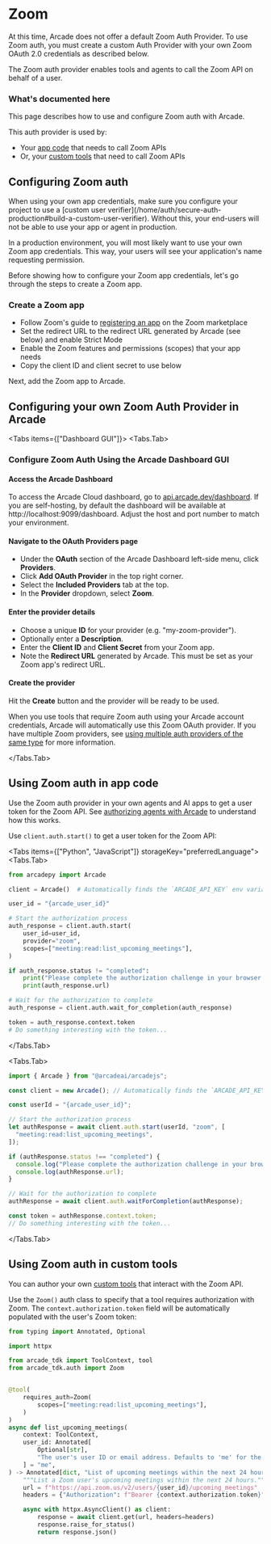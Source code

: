 
# Zoom

<Callout type="info">
  At this time, Arcade does not offer a default Zoom Auth Provider. To use Zoom
  auth, you must create a custom Auth Provider with your own Zoom OAuth 2.0
  credentials as described below.
</Callout>

The Zoom auth provider enables tools and agents to call the Zoom API on behalf of a user.

### What's documented here

This page describes how to use and configure Zoom auth with Arcade.

This auth provider is used by:

- Your [app code](#using-zoom-auth-in-app-code) that needs to call Zoom APIs
- Or, your [custom tools](#using-zoom-auth-in-custom-tools) that need to call Zoom APIs

## Configuring Zoom auth

<Callout type="info">
  When using your own app credentials, make sure you configure your project to
  use a [custom user
  verifier](/home/auth/secure-auth-production#build-a-custom-user-verifier).
  Without this, your end-users will not be able to use your app or agent in
  production.
</Callout>

In a production environment, you will most likely want to use your own Zoom app credentials. This way, your users will see your application's name requesting permission.


Before showing how to configure your Zoom app credentials, let's go through the steps to create a Zoom app.

### Create a Zoom app

- Follow Zoom's guide to [registering an app](https://developers.zoom.us/docs/integrations/create/) on the Zoom marketplace
- Set the redirect URL to the redirect URL generated by Arcade (see below) and enable Strict Mode
- Enable the Zoom features and permissions (scopes) that your app needs
- Copy the client ID and client secret to use below

Next, add the Zoom app to Arcade.

## Configuring your own Zoom Auth Provider in Arcade



<Tabs items={["Dashboard GUI"]}>
<Tabs.Tab>

### Configure Zoom Auth Using the Arcade Dashboard GUI

<Steps>

#### Access the Arcade Dashboard

To access the Arcade Cloud dashboard, go to [api.arcade.dev/dashboard](https://api.arcade.dev/dashboard). If you are self-hosting, by default the dashboard will be available at http://localhost:9099/dashboard. Adjust the host and port number to match your environment.

#### Navigate to the OAuth Providers page

- Under the **OAuth** section of the Arcade Dashboard left-side menu, click **Providers**.
- Click **Add OAuth Provider** in the top right corner.
- Select the **Included Providers** tab at the top.
- In the **Provider** dropdown, select **Zoom**.

#### Enter the provider details

- Choose a unique **ID** for your provider (e.g. "my-zoom-provider").
- Optionally enter a **Description**.
- Enter the **Client ID** and **Client Secret** from your Zoom app.
- Note the **Redirect URL** generated by Arcade. This must be set as your Zoom app's redirect URL.

#### Create the provider

Hit the **Create** button and the provider will be ready to be used.

</Steps>

When you use tools that require Zoom auth using your Arcade account credentials, Arcade will automatically use this Zoom OAuth provider. If you have multiple Zoom providers, see [using multiple auth providers of the same type](/home/auth-providers#using-multiple-providers-of-the-same-type) for more information.

</Tabs.Tab>
</Tabs>

## Using Zoom auth in app code

Use the Zoom auth provider in your own agents and AI apps to get a user token for the Zoom API. See [authorizing agents with Arcade](/home/auth/how-arcade-helps) to understand how this works.

Use `client.auth.start()` to get a user token for the Zoom API:

<Tabs items={["Python", "JavaScript"]} storageKey="preferredLanguage">
<Tabs.Tab>

```python {8-12}
from arcadepy import Arcade

client = Arcade()  # Automatically finds the `ARCADE_API_KEY` env variable

user_id = "{arcade_user_id}"

# Start the authorization process
auth_response = client.auth.start(
    user_id=user_id,
    provider="zoom",
    scopes=["meeting:read:list_upcoming_meetings"],
)

if auth_response.status != "completed":
    print("Please complete the authorization challenge in your browser:")
    print(auth_response.url)

# Wait for the authorization to complete
auth_response = client.auth.wait_for_completion(auth_response)

token = auth_response.context.token
# Do something interesting with the token...
```

</Tabs.Tab>

<Tabs.Tab>

```javascript {8-10}
import { Arcade } from "@arcadeai/arcadejs";

const client = new Arcade(); // Automatically finds the `ARCADE_API_KEY` env variable

const userId = "{arcade_user_id}";

// Start the authorization process
let authResponse = await client.auth.start(userId, "zoom", [
  "meeting:read:list_upcoming_meetings",
]);

if (authResponse.status !== "completed") {
  console.log("Please complete the authorization challenge in your browser:");
  console.log(authResponse.url);
}

// Wait for the authorization to complete
authResponse = await client.auth.waitForCompletion(authResponse);

const token = authResponse.context.token;
// Do something interesting with the token...
```

</Tabs.Tab>

</Tabs>

## Using Zoom auth in custom tools

You can author your own [custom tools](/home/build-tools/create-a-mcp-server) that interact with the Zoom API.

Use the `Zoom()` auth class to specify that a tool requires authorization with Zoom. The `context.authorization.token` field will be automatically populated with the user's Zoom token:

```python {5-6,9-13,23}
from typing import Annotated, Optional

import httpx

from arcade_tdk import ToolContext, tool
from arcade_tdk.auth import Zoom


@tool(
    requires_auth=Zoom(
        scopes=["meeting:read:list_upcoming_meetings"],
    )
)
async def list_upcoming_meetings(
    context: ToolContext,
    user_id: Annotated[
        Optional[str],
        "The user's user ID or email address. Defaults to 'me' for the current user.",
    ] = "me",
) -> Annotated[dict, "List of upcoming meetings within the next 24 hours"]:
    """List a Zoom user's upcoming meetings within the next 24 hours."""
    url = f"https://api.zoom.us/v2/users/{user_id}/upcoming_meetings"
    headers = {"Authorization": f"Bearer {context.authorization.token}"}

    async with httpx.AsyncClient() as client:
        response = await client.get(url, headers=headers)
        response.raise_for_status()
        return response.json()
```
